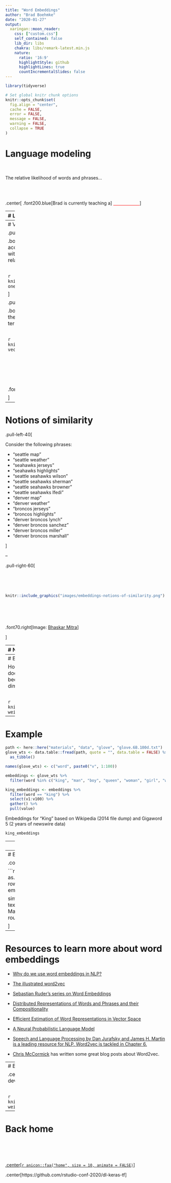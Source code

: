 ```yaml
---
title: "Word Embeddings"
author: "Brad Boehmke"
date: "2020-01-27"
output:
  xaringan::moon_reader:
    css: ["custom.css"]
    self_contained: false
    lib_dir: libs
    chakra: libs/remark-latest.min.js
    nature:
      ratio: '16:9'
      highlightStyle: github
      highlightLines: true
      countIncrementalSlides: false
---
```


```r
library(tidyverse)

# Set global knitr chunk options
knitr::opts_chunk$set(
  fig.align = "center", 
  cache = FALSE,
  error = FALSE,
  message = FALSE, 
  warning = FALSE, 
  collapse = TRUE 
)
```

# Language modeling

<br>

The relative likelihood of words and phrases...

<br><br>

.center[
.font200.blue[Brad is currently teaching a] <font color="red"><u>&nbsp;&nbsp;&nbsp;&nbsp;&nbsp;&nbsp;&nbsp;&nbsp;&nbsp;&nbsp;&nbsp;&nbsp;&nbsp;&nbsp;&nbsp;&nbsp;&nbsp;&nbsp;&nbsp;&nbsp;&nbsp;</u></font>
]

---
# Language modeling

.pull-left[

Significant growth in algorithms:

- [word2vec](https://papers.nips.cc/paper/5021-distributed-representations-of-words-and-phrases-and-their-compositionality.pdf)

- [GloVe](https://nlp.stanford.edu/pubs/glove.pdf)

- [BERT](https://github.com/google-research/bert)

- [ELMo](https://allennlp.org/elmo)

- [ULMFiT](https://arxiv.org/abs/1801.06146)

- [GPT-2](https://github.com/openai/gpt-2)

]

.pull-right[

Many use-cases:

- Keyboard auto-complete

- Speech recognition

- Chat bot Q&A

- Translation

- Text generation

- POS tagging

]

<br>
.blue.center.bold[Advancement in this area has been a result of moving towards vector space representations of terms.]

---
# Vector space representation

.pull-left[

.bold[One-hot encoding] only allows us to account for words as single distinct items without accounting for sequence or relationships to other words

<br>

```r
knitr::include_graphics("images/embeddings-one-hot.png")
```


]

.pull-right[

.bold[Word embeddings] allow us to capture the relationship terms have without other terms. Creates better feature representation.

<br>

```r
knitr::include_graphics("images/embeddings-vector-representation.png")
```

<br><br><br><br><br>
.font70.right[Images: [Bhaskar Mitra](https://www.slideshare.net/BhaskarMitra3/neural-text-embeddings-for-information-retrieval-wsdm-2017?from_action=save)]

]

---
# Notions of similarity

.pull-left-40[

Consider the following phrases:

- "seattle map"
- "seattle weather"
- "seahawks jerseys"
- "seahawks highlights"
- "seattle seahawks wilson"
- "seattle seahawks sherman"
- "seattle seahawks browner"
- "seattle seahawks Ifedi"
- "denver map"
- "denver weather"
- "broncos jerseys"
- "broncos highlights"
- "denver broncos lynch"
- "denver broncos sanchez"
- "denver broncos miller"
- "denver broncos marshall"

]

--

.pull-right-60[

<br><br><br>

```r
knitr::include_graphics("images/embeddings-notions-of-similarity.png")
```

<br><br><br><br>
.font70.right[Image: [Bhaskar Mitra](https://www.slideshare.net/BhaskarMitra3/neural-text-embeddings-for-information-retrieval-wsdm-2017?from_action=save)]

]

---
# Notions of similarity

.pull-left-40.code70[

```r
seattle <- c(0, 1, 0, 0, 0, 0, 1, 1, 1, 1, 0, 0, 0, 0, 1, 1)
seahawks <- c(1, 0, 0, 0, 1, 1, 1, 1, 1, 1, 0, 0, 0, 0, 0, 0)

denver <- c(0, 0, 0, 1, 0, 0, 0, 0, 0, 0, 1, 1, 1, 1, 1, 1)
broncos <- c(0, 0, 1, 0, 1, 1, 0, 0, 0, 0, 1, 1, 1, 1, 0, 0)

# rbind
m1 <- rbind(seattle, seahawks, denver, broncos)

# similarities
similarities <- text2vec::sim2(m1)
Matrix::tril(similarities)
```

.content-box-gray.center[Measured with cosine similarity]

]

.pull-right-60[

<br><br><br>

```r
knitr::include_graphics("images/embeddings-notions-of-similarity.png")
```

<br><br><br><br>
.font70.right[Image: [Bhaskar Mitra](https://www.slideshare.net/BhaskarMitra3/neural-text-embeddings-for-information-retrieval-wsdm-2017?from_action=save)]

]

---
# Embedded vector space

However, as our inputs (i.e. sentences, documents) get larger, this approach becomes unwieldy so we learn a lower dimensional representation of the terms.

<br>

```r
knitr::include_graphics("images/embeddings-weights.png")
```

---
# Example

```r
path <- here::here("materials", "data", "glove", "glove.6B.100d.txt")
glove_wts <- data.table::fread(path, quote = "", data.table = FALSE) %>% 
  as_tibble()

names(glove_wts) <- c("word", paste0("v", 1:100))

embeddings <- glove_wts %>%
  filter(word %in% c("king", "man", "boy", "queen", "woman", "girl", "water"))

king_embeddings <- embeddings %>%
  filter(word == "king") %>%
  select(v1:v100) %>%
  gather() %>%
  pull(value)
```

Embeddings for "King" based on Wikipedia (2014 file dump) and Gigaword 5 (2 years of newswire data)

```r
king_embeddings
```

---
# Example

```r
embeddings %>% 
  filter(word %in% c("king", "queen")) %>%
  #select(1:40) %>%
  gather(wt, value, -word) %>% 
  mutate(value = round(value, 1),
         word = str_pad(word, 6)) %>%
  ggplot(aes(wt, word, fill = value)) +
  geom_tile() +
  scale_fill_gradientn(colours = hcl.colors(5)) + 
  scale_x_discrete(NULL, expand = c(0, 0)) + 
  scale_y_discrete(NULL, expand = c(0, 0)) + 
  theme(axis.text.x = element_blank(), 
        axis.ticks.x = element_blank(),
        axis.text.y = element_text(size = 20),
        legend.position = "none",
        panel.grid.major = element_line(color = "white", size = 1),
        panel.grid.minor = element_line(color = "white", size = 1))
```

```r
embeddings %>% 
  filter(word %in% c("man", "woman")) %>%
  #select(1:40) %>%
  gather(wt, value, -word) %>% 
  mutate(value = round(value, 1),
         word = str_pad(word, 6)) %>%
  ggplot(aes(wt, word, fill = value)) +
  geom_tile() +
  scale_fill_gradientn(colours = hcl.colors(5)) + 
  scale_x_discrete(NULL, expand = c(0, 0)) + 
  scale_y_discrete(NULL, expand = c(0, 0)) + 
  theme(axis.text.x = element_blank(), 
        axis.ticks.x = element_blank(),
        axis.text.y = element_text(size = 20),
        legend.position = "none")
```

```r
embeddings %>% 
  filter(word %in% c("boy", "girl")) %>%
  #select(1:40) %>%
  gather(wt, value, -word) %>% 
  mutate(value = round(value, 1),
         word = str_pad(word, 6)) %>%
  ggplot(aes(wt, word, fill = value)) +
  geom_tile() +
  scale_fill_gradientn(colours = hcl.colors(5)) + 
  scale_x_discrete(NULL, expand = c(0, 0)) + 
  scale_y_discrete(NULL, expand = c(0, 0)) + 
  theme(axis.text.x = element_blank(), 
        axis.ticks.x = element_blank(),
        axis.text.y = element_text(size = 20),
        legend.position = "none")
```

```r
embeddings %>% 
  filter(word == "water") %>%
  #select(1:40) %>%
  gather(wt, value, -word) %>% 
  mutate(value = round(value, 1),
         word = str_pad(word, 6)) %>%
  ggplot(aes(wt, word, fill = value)) +
  geom_tile() +
  scale_fill_gradientn(colours = hcl.colors(5)) + 
  scale_x_discrete(NULL, expand = c(0, 0)) + 
  scale_y_discrete(NULL, expand = c(0, 0)) + 
  theme(axis.text.x = element_blank(), 
        axis.ticks.x = element_blank(),
        axis.text.y = element_text(size = 20),
        legend.position = "none")
```

---
# Example

.code150.center[

```r
embeddings_matrix <- as.matrix(embeddings[, 2:101])
row.names(embeddings_matrix) <- embeddings$word

similarities <- text2vec::sim2(embeddings_matrix)
Matrix::tril(similarities) %>% round(2)
```

]

---
# Resources to learn more about word embeddings

- [Why do we use word embeddings in NLP?](https://towardsdatascience.com/why-do-we-use-embeddings-in-nlp-2f20e1b632d2)

- [The illustrated word2vec](http://jalammar.github.io/illustrated-word2vec/)

- [Sebastian Ruder's series on Word Embeddings](https://ruder.io/word-embeddings-1/index.html)

- [Distributed Representations of Words and Phrases and their Compositionality](https://papers.nips.cc/paper/5021-distributed-representations-of-words-and-phrases-and-their-compositionality.pdf)

- [Efficient Estimation of Word Representations in Vector Space](https://arxiv.org/pdf/1301.3781.pdf)

- [A Neural Probabilistic Language Model](http://www.jmlr.org/papers/volume3/bengio03a/bengio03a.pdf)

- [Speech and Language Processing by Dan Jurafsky and James H. Martin is a leading resource for NLP. Word2vec is tackled in Chapter 6.](https://web.stanford.edu/~jurafsky/slp3/)

- [Chris McCormick](http://mccormickml.com/) has written some great blog posts about Word2vec.

---
# Embeddings for predictive models

.center.font120[Our embeddings are developed to maximize predictive accuracy]

<br>

```r
knitr::include_graphics("images/embeddings-weights-classification.png")
```

---
# Back home

<br><br><br><br>
[.center[`r anicon::faa("home", size = 10, animate = FALSE)`]](https://github.com/rstudio-conf-2020/dl-keras-tf)

.center[https://github.com/rstudio-conf-2020/dl-keras-tf]